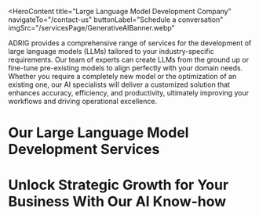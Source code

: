 <HeroContent
  title="Large Language Model Development Company"
  navigateTo="/contact-us"
  buttonLabel="Schedule a conversation"
  imgSrc="/servicesPage/GenerativeAIBanner.webp"
>
  ADRIG provides a comprehensive range of services for the development of large
  language models (LLMs) tailored to your industry-specific requirements. Our
  team of experts can create LLMs from the ground up or fine-tune pre-existing
  models to align perfectly with your domain needs. Whether you require a
  completely new model or the optimization of an existing one, our AI
  specialists will deliver a customized solution that enhances accuracy,
  efficiency, and productivity, ultimately improving your workflows and driving
  operational excellence.
</HeroContent>

<ClientCompaniesComponent />

<CountUpAnimationContainer />

# Our Large Language Model Development Services

<section className="grid grid-cols-2 gap-10 w-full py-16">
  <section className="w-full col-span-1 cursor-pointer">
    <ServiceCard
      service={{
        id: 1,
        image: "/servicesPage/ConsultingandStrategyBuildingicon.svg",
        title: "Consulting and Strategy Building",
        description:
          "Our approach to LLM (Large Language Model) development starts with a thorough understanding of your specific needs, industry standards, and intended applications. Drawing on our extensive knowledge in natural language processing (NLP) and machine learning (ML), we work closely with you to develop a customized strategy for creating a private LLM that perfectly fits your business goals.",
        urlPath: "",
      }}
    />
  </section>
  <section className="w-full col-span-1 cursor-pointer">
    <ServiceCard
      service={{
        id: 2,
        image: "/servicesPage/LargeLanguageModelDevelopmenticon.svg",
        title: "Large Language Model (LLM) Development",
        description:
          "We construct expansive language models from the ground up to ensure businesses gain a strategic advantage through enhanced understanding and streamlined processes. The process begins with an initial discussion, followed by meticulous data preparation. The model is then trained using your organization's data, guaranteeing a seamless fit with your unique business requirements.",
        urlPath: "",
      }}
    />
  </section>
  <section className="w-full col-span-1 cursor-pointer">
    <ServiceCard
      service={{
        id: 3,
        image: "/servicesPage/LLMFinetuningicon.svg",
        title: "LLM Fine-tuning",
        description:
          "Large language models like GPT, Llama, or PaLM can be fine-tuned to adapt them for various business-specific applications across different industries, such as manufacturing, legal, and finance. By fine-tuning these models, we can create customized solutions that provide unmatched performance, delivering precise and contextually appropriate outputs to support enhanced decision-making processes.",
        urlPath: "",
      }}
    />
  </section>
  <section className="w-full col-span-1 cursor-pointer">
    <ServiceCard
      service={{
        id: 4,
        image: "/servicesPage/LLMpoweredSolutionDevelopmenticon.svg",
        title: "LLM-powered Solution Development",
        description:
          "We create powerful AI-driven solutions that harness the capabilities of Large Language Models such as GPT to revolutionize the way you conduct business, communicate, and innovate. Our diverse range of offerings includes chatbots, virtual assistants, sentiment analysis tools, and speech recognition systems, all tailored to address the specific needs of our clients.",
        urlPath: "",
      }}
    />
  </section>
  <section className="w-full col-span-1 cursor-pointer">
    <ServiceCard
      service={{
        id: 5,
        image: "/servicesPage/LLMModelIntegrationicon.svg",
        title: "LLM Model Integration",
        description:
          "We create powerful AI-driven solutions that harness the capabilities of Large Language Models such as GPT to revolutionize the way you conduct business, communicate, and innovate. Our diverse range of offerings includes chatbots, virtual assistants, sentiment analysis tools, and speech recognition systems, all tailored to address the specific needs of our clients.",
        urlPath: "",
      }}
    />
  </section>
  <section className="w-full col-span-1 cursor-pointer">
    <ServiceCard
      service={{
        id: 6,
        image: "/servicesPage/SupportandMaintenanceicon.svg",
        title: "Support and Maintenance",
        description:
          "We provide support and maintenance services to guarantee the reliable operation of your large language models (LLMs) and LLM-based solutions over time. This includes constantly monitoring model performance, adjusting models to accommodate changing data and use cases, implementing bug fixes, and ensuring timely software updates. We handle all of these tasks to ensure the seamless functioning of your LLM-powered solutions.",
        urlPath: "",
      }}
    />
  </section>
</section>

# Unlock Strategic Growth for Your Business With Our AI Know-how

<section className="grid grid-cols-2 gap-10 w-full py-16">
  <section className="w-full col-span-1 cursor-pointer">
    <ServiceCard
      service={{
        id: 1,
        image: "/servicesPage/NaturalLanguageProcessingicon1.svg",
        title: "Natural Language Processing (NLP)",
        description:
          "We provide support and maintenance services to guarantee the reliable operation of your large language models (LLMs) and LLM-based solutions over time. This includes constantly monitoring model performance, adjusting models to accommodate changing data and use cases, implementing bug fixes, and ensuring timely software updates. We handle all of these tasks to ensure the seamless functioning of your LLM-powered solutions.",
        urlPath: "",
      }}
    />
  </section>
  <section className="w-full col-span-1 cursor-pointer">
    <ServiceCard
      service={{
        id: 2,
        image: "/servicesPage/MachineLearningicon1.svg",
        title: "Machine Learning",
        description:
          "We leverage our proficiency in machine learning development frameworks such as scikit-learn, Keras, and PyTorch to skillfully construct ML-driven solutions. These solutions incorporate ML models trained using advanced techniques, including supervised, unsupervised, and reinforcement learning, which guarantee efficient and effective results.",
      }}
    />
  </section>
  <section className="w-full col-span-1 cursor-pointer">
    <ServiceCard
      service={{
        id: 3,
        image: "/servicesPage/TransferLearningicon.svg",
        title: "Transfer Learning ",
        description:
          "Transfer Learning is a technique used to develop custom Large Language Models (LLMs) for businesses. This approach involves fine-tuning a pre-trained LLM, such as GPT, Llama, PaLM, LaMDA, or BLOOM, to create a model that is specifically tailored to the business's domain-specific language-related tasks. This allows for the efficient and effective development of custom LLMs that can be used to address the unique needs of the organization.",
        urlPath: "",
      }}
    />
  </section>
  <section className="w-full col-span-1 cursor-pointer">
    <ServiceCard
      service={{
        id: 4,
        image: "/servicesPage/IncontextLearningicon.svg",
        title: "In-context Learning",
        description:
          "We utilize developer tools such as PyText, FastText, and Flair to train and consistently update language models with recent data, guaranteeing continuous adaptation to new contexts, fields, and users. This ongoing improvement enhances the models' effectiveness over time.",
        urlPath: "",
      }}
    />
  </section>
  <section className="w-full col-span-1 cursor-pointer">
    <ServiceCard
      service={{
        id: 5,
        image: "/servicesPage/FewshoLearningicon.svg",
        title: "Few-shot Learning",
        description:
          "Rapid Adaptation of Language Models we employ a variety of methods, such as Meta-Transfer Learning, Meta-Learning Toolkit, and Reptile, to quickly adapt large language models to new tasks with limited data. This approach allows models to generalize efficiently from a small number of examples, which is tremendously valuable in real-world scenarios where labeled data is scarce or expensive to obtain.",
        urlPath: "",
      }}
    />
  </section>
  <section className="w-full col-span-1 cursor-pointer">
    <ServiceCard
      service={{
        id: 6,
        image: "/servicesPage/SentimentAnalysisicon.svg",
        title: "Sentiment Analysis",
        description:
          "We utilize tools like VADER and NLTK to process and analyze text data, getting it ready for large language model training. Afterward, we employ machine learning methods such as Naive Bayes to build reliable AI systems specialized for sentiment analysis based on the trained large language model.",
        urlPath: "",
      }}
    />
  </section>
</section>
